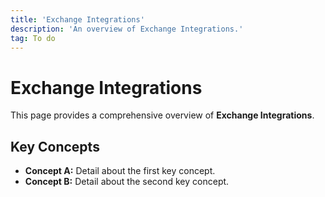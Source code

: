 ```yaml
---
title: 'Exchange Integrations'
description: 'An overview of Exchange Integrations.'
tag: To do
---
```


# Exchange Integrations

This page provides a comprehensive overview of **Exchange Integrations**.

## Key Concepts

* **Concept A:** Detail about the first key concept.
* **Concept B:** Detail about the second key concept.
